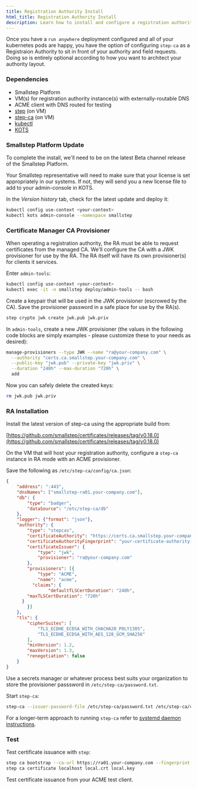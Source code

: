 ```yaml
---
title: Registration Authority Install
html_title: Registration Authority Install
description: Learn how to install and configure a registration authority for your run anywhere deployment
---
```



Once you have a `run anywhere` deployment configured and all of your kubernetes pods are happy, you have the option of configuring `step-ca` as a Registraion Authority to sit in front of your authority and field requests. Doing so is entirely optional according to how you want to architect your authority layout.

### Dependencies

- Smallstep Platform
- VM(s) for registration authority instance(s) with externally-routable DNS
- ACME client with DNS routed for testing
- [step](https://smallstep.com/docs/step-cli/installation) (on VM)
- [step-ca](https://smallstep.com/docs/step-ca/installation) (on VM)
- [kubectl](https://kubernetes.io/docs/tasks/tools/#kubectl)
- [KOTS](https://kots.io/kots-cli/getting-started/#how-to-install)

### Smallstep Platform Update

To complete the install, we'll need to be on the latest Beta channel release of the Smallstep Platform.

Your Smallstep representative will need to make sure that your license is set appropriately in our systems. If not, they will send you a new license file to add to your admin-console in KOTS.

In the *Version history* tab, check for the latest update and deploy it:

```bash
kubectl config use-context <your-context>
kubectl kots admin-console --namespace smallstep
```

### Certificate Manager CA Provisioner

When operating a registration authority, the RA must be able to request certificates from the managed CA. We'll configure the CA with a JWK provisioner for use by the RA. The RA itself will have its own provisioner(s) for clients it services.

Enter `admin-tools`:

```bash
kubectl config use-context <your-context>
kubectl exec -it -n smallstep deploy/admin-tools -- bash
```

Create a keypair that will be used in the JWK provisioner (escrowed by the CA). Save the provisioner password in a safe place for use by the RA(s).

```bash
step crypto jwk create jwk.pub jwk.priv
```

In `admin-tools`, create a new JWK provisioner (the values in the following code blocks are simply examples - please customize these to your needs as desired):

```bash
manage-provisioners --type JWK --name "ra@your-company.com" \
  --authority "certs.ca.smallstep.your-company.com" \
  --public-key "jwk.pub" --private-key "jwk.priv" \
  --duration "240h" --max-duration "720h" \
  add
```

Now you can safely delete the created keys:

```bash
rm jwk.pub jwk.priv
```

### RA Installation

Install the latest version of step-ca using the appropriate build from:

[https://github.com/smallstep/certificates/releases/tag/v0.18.0](https://github.com/smallstep/certificates/releases/tag/v0.18.0)

On the VM that will host your registration authority, configure a `step-ca` instance in RA mode with an ACME provisioner.

Save the following as `/etc/step-ca/config/ca.json`:

```json
{
	"address": ":443",
	"dnsNames": ["smallstep-ra01.your-company.com"],
	"db": {
		"type": "badger",
		"dataSource": "/etc/step-ca/db"
	},
	"logger": {"format": "json"},
	"authority": {
		"type": "stepcas",
		"certificateAuthority": "https://certs.ca.smallstep.your-company.com",
		"certificateAuthorityFingerprint": "your-certificate-authority-fingerprint",
		"certificateIssuer": {
			"type": "jwk", 
			"provisioner": "ra@your-company.com"
		},
		"provisioners": [{
			"type": "ACME",
			"name": "acme",
		  "claims": {
				"defaultTLSCertDuration": "240h",
        "maxTLSCertDuration": "720h"
      }
		}]
	},
	"tls": {
		"cipherSuites": [
			"TLS_ECDHE_ECDSA_WITH_CHACHA20_POLY1305",
 			"TLS_ECDHE_ECDSA_WITH_AES_128_GCM_SHA256"
		],
		"minVersion": 1.2,
		"maxVersion": 1.3,
		"renegotiation": false
	}
}
```

Use a secrets manager or whatever process best suits your organization to store the provisioner passsword in `/etc/step-ca/password.txt`.

Start `step-ca`:

```bash
step-ca --issuer-password-file /etc/step-ca/password.txt /etc/step-ca/config/ca.json
```

For a longer-term approach to running `step-ca` refer to [systemd daemon instructions](https://smallstep.com/docs/step-ca/certificate-authority-server-production#running-step-ca-as-a-daemon).

### Test

Test certificate issuance with `step`:

```bash
step ca bootstrap --ca-url https://ra01.your-company.com --fingerprint your-certificate-authority-fingerprint
step ca certificate localhost local.crt local.key
```

Test certificate issuance from your ACME test client.